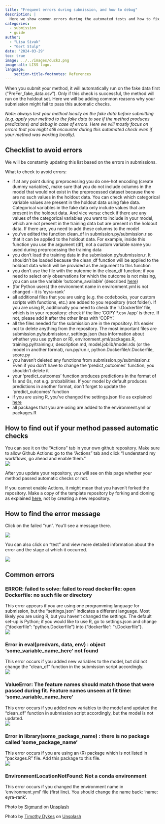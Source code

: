 ```yaml
---
title: "Frequent errors during submission, and how to debug"
description: |
  Here we show common errors during the automated tests and how to fix them.
categories:
  - submission
  - guide
author: 
  - "Lisa Sivak"
  - "Gert Stulp"
date: '2024-03-29'
toc: true
image: ../../images/duck2.png
image-alt: LISS logo. 
language: 
    section-title-footnotes: References
---
```


When you submit your method, it will automatically run on the fake data first ("PreFer_fake_data.csv"). Only if this check is successful, the method will run on the holdout set. Here we will be adding common reasons why your submission might fail to pass this automatic checks.    


_Note: always test your method locally on the fake data before submitting (e.g. apply your method to the fake data to see if the method produces predictions) and debug in case of errors. Here we will mostly focus on errors that you might still encounter during this automated check even if your method was working locally)._  


## Checklist to avoid errors  

We will be constantly updating this list based on the errors in submissions.

What to check to avoid errors:  

- if at any point during preprocessing you do one-hot encoding (create dummy variables), make sure that you do not include columns in the model that would not exist in the preprocessed dataset because there are no such values in the holdout data. You can check which categorical variable values are present in the holdout data using fake data. Categorical variables in the fake data only include values that are present in the holdout data. And vice versa: check if there are any values of the categorical variables you want to include in your model, which are not present in the training data but are present in the holdout data. If there are, you need to add these columns to the model
- you've edited the function clean_df in submission.py/submission.r so that it can be applied to the holdout data. For example, inside this function you use the argument (df), not a custom variable name you used during preprocessing the training data
- you don't load the training data in the submission.py/submission.r. It shouldn't be loaded because the clean_df function will be applied to the holdout data which will be provided as the argument to this function
- you don't use the file with the outcome in the clean_df function; if you need to select only observations for which the outcome is not missing, you can use the variable 'outcome_available' (described [here](/posts/posts/2024-03-20-prefer-datasets.qmd){target="_blank"})
- (for Python users) the environment name in environment.yml is not changed - it is 'eyra-rank'
- all additional files that you are using (e.g. the codebooks, your custom scripts with functions, etc.) are added to you repository (root folder). If you are using R, additionally you need to check the 'r.Dockerfile' file, which is in your repository: check if the line 'COPY *.csv /app' is there. If not, please add it after the other lines with 'COPY'. 
- all the files needed for the submission are in the repository. It's easier not to delete anything from the repository. The most important files are submission.py/submission.r, settings.json (has information about whether you use python or R), environment.yml/packages.R, training.py/training.r, description.md, model.joblib/model.rds (or the model in another format), run.py/run.r, python.Dockerfile/r.Dockerfile, score.py
- you haven't deleted any functions from submission.py/submission.r. Even if you don't have to change the 'predict_outcomes' function, you shouldn't delete it
- your 'predict_outcomes' function produces predictions in the format of 1s and 0s, not e.g. probabilities. If your model by default produces predictions in another format,  don't forget to update the 'predict_outcomes' function
- if you are using R, you've changed the settings.json file as explained [here](https://github.com/eyra/fertility-prediction-challenge?tab=readme-ov-file#prepare-your-method){target="_blank"}
- all packages that you are using are added to the environment.yml or packages.R


## How to find out if your method passed automatic checks

You can see it on the "Actions" tab in your own github repository. Make sure to allow Github Actions: go to the “Actions” tab and click “I understand my workflows, go ahead and enable them.”  
![](/images/actions.png) 

After you update your repository, you will see on this page whether your method passed automatic checks or not. 

If you cannot enable Actions, it might mean that you haven't forked the repository. Make a copy of the template repository by forking and cloning as explained [here](https://github.com/eyra/fertility-prediction-challenge/wiki/PreFer-Challenge-Wiki#how-to-fork-and-clone-this-repository){target="_blank"}, not by creating a new repository.


## How to find the error message

Click on the failed "run". You'll see a message there.  

![](/images/failed_run3.png)


You can also click on “test” and view more detailed information about the error and the stage at which it occurred.  

![](/images/failed_read_dockerfile.png)




## Common errors 

::: {.callout-note appearance="simple" collapse="true" icon=false}
### ERROR: failed to solve: failed to read dockerfile: open Dockerfile: no such file or directory

This error appears if you are using one programming language for submission, but the "settings.json" indicates a different language. Most likely you are using R, but you haven't changed the settings. The default set-up is Python; if you would like to use R, go to settings.json and change {"dockerfile": "python.Dockerfile"} into {"dockerfile": "r.Dockerfile"}.  
![](/images/error_edit_settings.png)
:::

::: {.callout-note appearance="simple" collapse="true" icon=false}
### Error in eval(predvars, data, env) : object 'some_variable_name_here' not found
This error occurs if you added new variables to the model, but did not change the "clean_df" function in the submission script accordingly.    
![](/images/error_edit_settings.png)
:::

::: {.callout-note appearance="simple" collapse="true" icon=false}
### ValueError: The feature names should match those that were passed during fit. Feature names unseen at fit time: 'some_variable_name_here'
This error occurs if you added new variables to the model and updated the "clean_df" function in submission script accordingly, but the model is not updated.    
![](/images/feature_name_unseen.jpg)
:::

::: {.callout-note appearance="simple" collapse="true" icon=false}
### Error in library(some_package_name) : there is no package called ‘some_package_name’
This error occurs if you are using an (R) package which is not listed in "packages.R" file. Add this package to this file.  
![](/images/no_package.png)
:::


::: {.callout-note appearance="simple" collapse="true" icon=false}
### EnvironmentLocationNotFound: Not a conda environment
This error occurs if you changed the environment name in 'environment.yml' file (first line). You should change the name back: 'name: eyra-rank'.

:::


Photo by <a href="https://unsplash.com/@sigmund?utm_content=creditCopyText&utm_medium=referral&utm_source=unsplash">Sigmund</a> on <a href="https://unsplash.com/photos/person-using-black-laptop-computer-59yRYIHWtzY?utm_content=creditCopyText&utm_medium=referral&utm_source=unsplash">Unsplash</a>
  
Photo by <a href="https://unsplash.com/@timothycdykes?utm_content=creditCopyText&utm_medium=referral&utm_source=unsplash">Timothy Dykes</a> on <a href="https://unsplash.com/photos/yellow-rubber-duck-on-white-background-LhqLdDPcSV8?utm_content=creditCopyText&utm_medium=referral&utm_source=unsplash">Unsplash</a>
  

